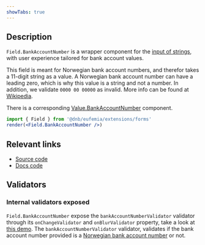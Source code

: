 ```yaml
---
showTabs: true
---
```


## Description

`Field.BankAccountNumber` is a wrapper component for the [input of strings](/uilib/extensions/forms/base-fields/String), with user experience tailored for bank account values.

This field is meant for Norwegian bank account numbers, and therefor takes a 11-digit string as a value. A Norwegian bank account number can have a leading zero, which is why this value is a string and not a number. In addition, we validate `0000 00 00000` as invalid.
More info can be found at [Wikipedia](https://no.wikipedia.org/wiki/Kontonummer).

There is a corresponding [Value.BankAccountNumber](/uilib/extensions/forms/Value/BankAccountNumber) component.

```jsx
import { Field } from '@dnb/eufemia/extensions/forms'
render(<Field.BankAccountNumber />)
```

## Relevant links

- [Source code](https://github.com/dnbexperience/eufemia/tree/main/packages/dnb-eufemia/src/extensions/forms/Field/BankAccountNumber)
- [Docs code](https://github.com/dnbexperience/eufemia/tree/main/packages/dnb-design-system-portal/src/docs/uilib/extensions/forms/feature-fields/BankAccountNumber)

## Validators

### Internal validators exposed

`Field.BankAccountNumber` expose the `bankAccountNumberValidator` validator through its `onChangeValidator` and `onBlurValidator` property, take a look at [this demo](/uilib/extensions/forms/feature-fields/BankAccountNumber/demos/#extend-validation-with-custom-validation-function).
The `bankAccountNumberValidator` validator, validates if the bank account number provided is a [Norwegian bank account number](https://no.wikipedia.org/wiki/Kontonummer) or not.
